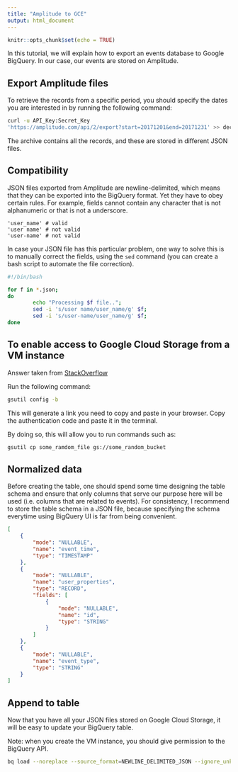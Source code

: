 ```yaml
---
title: "Amplitude to GCE"
output: html_document
---
```


```r
knitr::opts_chunk$set(echo = TRUE)
```

In this tutorial, we will explain how to export an events database to Google BigQuery. In our case, our events are stored on Amplitude.

## Export Amplitude files

To retrieve the records from a specific period, you should specify the dates you are interested in by running the following command:

```bash
curl -u API_Key:Secret_Key
'https://amplitude.com/api/2/export?start=20171201&end=20171231' >> december.zip
```

The archive contains all the records, and these are stored in different JSON files.

## Compatibility

JSON files exported from Amplitude are newline-delimited, which means that they can be exported into the BigQuery format. Yet they have to obey certain rules. For example, fields cannot contain any character that is not alphanumeric or that is not a underscore.

```
'user_name' # valid
'user name' # not valid
'user-name' # not valid 
```

In case your JSON file has this particular problem, one way to solve this is to manually correct the fields, using the `sed` command (you can create a bash script to automate the file correction).


```bash
#!/bin/bash

for f in *.json;
do
        echo "Processing $f file..";
        sed -i 's/user name/user_name/g' $f;
        sed -i 's/user-name/user_name/g' $f;
done
```


## To enable access to Google Cloud Storage from a VM instance

Answer taken from [StackOverflow](https://stackoverflow.com/questions/27275063/gsutil-copy-returning-accessdeniedexception-403-insufficient-permission-from)

Run the following command:

```bash
gsutil config -b
```

This will generate a link you need to copy and paste in your browser. Copy the authentication code and paste it in the terminal.

By doing so, this will allow you to run commands such as:

```bash
gsutil cp some_ramdom_file gs://some_random_bucket
```

## Normalized data

Before creating the table, one should spend some time designing the table schema and ensure that only columns that serve our purpose here will be used (i.e. columns that are related to events). For consistency, I recommend to store the table schema in a JSON file, because specifying the schema everytime using BigQuery UI is far from being convenient. 

```json
[
    {
        "mode": "NULLABLE",
        "name": "event_time",
        "type": "TIMESTAMP"
    },
    {
        "mode": "NULLABLE",
        "name": "user_properties",
        "type": "RECORD",
        "fields": [
            {
                "mode": "NULLABLE",
                "name": "id",
                "type": "STRING"
            }
        ]
    },
    {
        "mode": "NULLABLE",
        "name": "event_type",
        "type": "STRING"
    }
]
```

## Append to table

Now that you have all your JSON files stored on Google Cloud Storage, it will be easy to update your BigQuery table.

Note: when you create the VM instance, you should give permission to the BigQuery API. 

```bash
bq load --noreplace --source_format=NEWLINE_DELIMITED_JSON --ignore_unknown_values random_dataset.random_table gs://random_bucket/random_file.json schema.json
```
